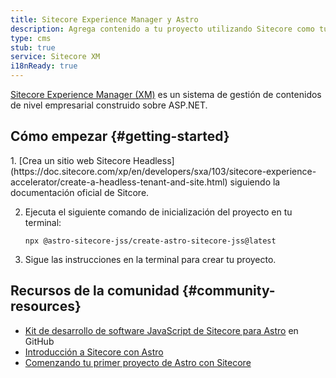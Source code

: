 ```yaml
---
title: Sitecore Experience Manager y Astro
description: Agrega contenido a tu proyecto utilizando Sitecore como tu CMS.
type: cms
stub: true
service: Sitecore XM
i18nReady: true
---
```


[Sitecore Experience Manager (XM)](https://www.sitecore.com/products/experience-manager) es un sistema de gestión de contenidos de nivel empresarial construido sobre ASP.NET.

## Cómo empezar \{#getting-started\}

<Steps>
1. [Crea un sitio web Sitecore Headless](https://doc.sitecore.com/xp/en/developers/sxa/103/sitecore-experience-accelerator/create-a-headless-tenant-and-site.html) siguiendo la documentación oficial de Sitcore.

2. Ejecuta el siguiente comando de inicialización del proyecto en tu terminal:
   
   ```shell
   npx @astro-sitecore-jss/create-astro-sitecore-jss@latest
   ```
   
3. Sigue las instrucciones en la terminal para crear tu proyecto.
</Steps>

## Recursos de la comunidad \{#community-resources\}

- [Kit de desarrollo de software JavaScript de Sitecore para Astro](https://github.com/exdst/jss-astro-public) en GitHub
- [Introducción a Sitecore con Astro](https://exdst.com/posts/20231002-sitecore-astro)
- [Comenzando tu primer proyecto de Astro con Sitecore](https://exdst.com/posts/20240103-first-sitecore-astro-project)
